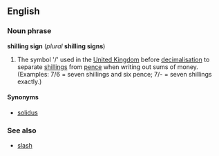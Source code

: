 ==English==
===Noun phrase===
'''shilling sign''' (''plural'' '''shilling signs''')

#The symbol '/' used in the [[United Kingdom]] before [[decimalisation]] to separate [[shilling]]s from [[pence]] when writing out sums of money.  (Examples: 7/6 = seven shillings and six pence; 7/- = seven shillings exactly.)

====Synonyms====
*[[solidus]]<!--Note: While "forward slash", "slash", etc, refer to the same symbol, they are not used in this context-->

===See also===
*[[slash]]